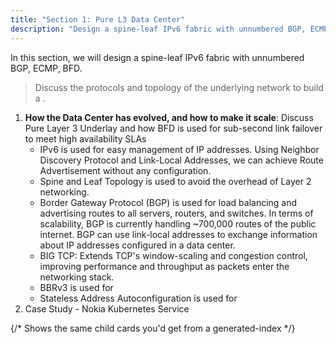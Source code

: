 ```yaml
---
title: "Section 1: Pure L3 Data Center"
description: "Design a spine-leaf IPv6 fabric with unnumbered BGP, ECMP, and <50ms failover."
---
```


In this section, we will design a spine-leaf IPv6 fabric with unnumbered BGP, ECMP, BFD.

> Discuss the protocols and topology of the underlying network to build a .
1. **How the Data Center has evolved, and how to make it scale**: Discuss Pure Layer 3 Underlay and how BFD is used for sub-second link failover to meet high availability SLAs
    - IPv6 is used for easy management of IP addresses. Using Neighbor Discovery Protocol and Link-Local Addresses, we can achieve Route Advertisement without any configuration.
    - Spine and Leaf Topology is used to avoid the overhead of Layer 2 networking.
	- Border Gateway Protocol (BGP) is used for load balancing and advertising routes to all servers, routers, and switches. In terms of scalability, BGP is currently handling ~700,000 routes of the public internet. BGP can use link-local addresses to exchange information about IP addresses configured in a data center.
	- BIG TCP: Extends TCP's window-scaling and congestion control, improving performance and throughput as packets enter the networking stack.
	- BBRv3 is used for
	- Stateless Address Autoconfiguration is used for
2. Case Study - Nokia Kubernetes Service



{/* Shows the same child cards you'd get from a generated-index */}
<DocCardList />
